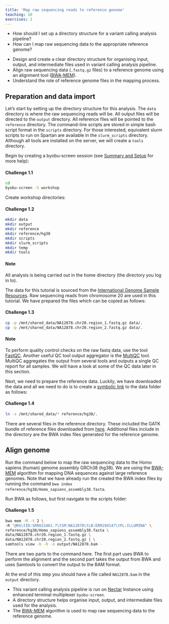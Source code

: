 ```yaml
---
title: 'Map raw sequencing reads to reference genome'
teaching: 10
exercises: 2
---
```


:::::::::::::::::::::::::::::::::::::: questions 

- How should I set up a directory structure for a variant calling analysis pipeline?
- How can I map raw sequencing data to the appropriate reference genome?

::::::::::::::::::::::::::::::::::::::::::::::::

::::::::::::::::::::::::::::::::::::: objectives

- Design and create a clear directory structure for organising input, output, and intermediate files used in variant calling analysis pipeline.
- Align raw sequencing data (`.fastq.gz` files) to a reference genome using an alignment tool ([BWA-MEM](https://github.com/lh3/bwa)).
- Understand the role of reference genome files in the mapping process.

::::::::::::::::::::::::::::::::::::::::::::::::

## Preparation and data import

Let’s start by setting up the directory structure for this analysis. The `data` directory is where the raw sequencing reads will be. All output files will be directed to the `output` directory. All reference files will be pointed to the `reference` directory. The command-line scripts are stored in simple bash script format in the `scripts` directory. For those interested, equivalent slurm scripts to run on Spartan are available in the `slurm_scripts` directory. Although all tools are installed on the server, we will create a `tools` directory.

Begin by creating a byobu-screen session (see [Summary and Setup](https://kezgitareja.github.io/Variant-calling-using-GATK4/index.html) for more help):

::::::::::::::::::::::::::::::::::::: challenge 

#### Challenge 1.1

```bash
cd
byobu-screen -S workshop
```
:::::::::::::::::::::::::::::::::

Create workshop directories:

::::::::::::::::::::::::::::::::::::: challenge 

#### Challenge 1.2

```bash
mkdir data
mkdir output
mkdir reference
mkdir reference/hg38
mkdir scripts
mkdir slurm_scripts
mkdir temp
mkdir tools
```
:::::::::::::::::::::::::::::::::


::::::::::::::::::::::::::::::::::::::: callout

#### Note
All analysis is being carried out in the home directory (the directory you log in to).

::::::::::::::::::::::::::::::::::::::::::::::

The data for this tutorial is sourced from the [International Genome Sample Resources](https://www.internationalgenome.org/data-portal/sample/NA12878). Raw sequencing reads from chromosome 20 are used in this tutorial. We have prepared the files which can be copied as follows:

::::::::::::::::::::::::::::::::::::: challenge 

#### Challenge 1.3

```bash
cp -p /mnt/shared_data/NA12878.chr20.region_1.fastq.gz data/.
cp -p /mnt/shared_data/NA12878.chr20.region_2.fastq.gz data/.
```
:::::::::::::::::::::::::::::::::

::::::::::::::::::::::::::::::::::::::: callout

#### Note

To perform quality control checks on the raw fastq data, use the tool [FastQC](https://www.bioinformatics.babraham.ac.uk/projects/fastqc/). Another useful QC tool output aggregator is the [MultiQC](https://seqera.io/multiqc/) tool. MultiQC aggregates the output from several tools and outputs a single QC report for all samples. We will have a look at some of the QC data later in this section.

::::::::::::::::::::::::::::::::::::::::::::::

Next, we need to prepare the reference data. Luckily, we have downloaded the data and all we need to do is to create a [symbolic link](https://servicenow.iu.edu/kb?id=kb_article_view&sysparm_article=KB0023928) to the data folder as follows:

::::::::::::::::::::::::::::::::::::: challenge 

#### Challenge 1.4

```bash
ln -s /mnt/shared_data/* reference/hg38/.
```
:::::::::::::::::::::::::::::::::

There are several files in the reference directory. These included the GATK bundle of reference files downloaded from [here](ftp://gsapubftp-anonymous@ftp.broadinstitute.org/bundle/hg38/). Additional files include in the directory are the BWA index files generated for the reference genome.

## Align genome

Run the command below to map the raw sequencing data to the Homo sapiens (human) genome assembly GRCh38 (hg38). We are using the [BWA-MEM](https://github.com/lh3/bwa) algorithm for mapping DNA sequences against large reference genomes. Note that we have already run the created the BWA index files by running the command `bwa index reference/hg38/Homo_sapiens_assembly38.fasta`.

Run BWA as follows, but first navigate to the scripts folder:

::::::::::::::::::::::::::::::::::::: challenge 

#### Challenge 1.5

```bash
bwa mem -M -t 2 \
-R "@RG\tID:SRR622461.7\tSM:NA12878\tLB:ERR194147\tPL:ILLUMINA" \
reference/hg38/Homo_sapiens_assembly38.fasta \
data/NA12878.chr20.region_1.fastq.gz \
data/NA12878.chr20.region_2.fastq.gz | \
samtools view -b -h -o output/NA12878.bam -
```
:::::::::::::::::::::::::::::::::

There are two parts to the command here. The first part uses BWA to perform the alignment and the second part takes the output from BWA and uses Samtools to convert the output to the BAM format.

At the end of this step you should have a file called `NA12878.bam` in the `output` directory.

::::::::::::::::::::::::::::::::::::: keypoints 

- This variant calling analysis pipeline is run on [Nectar](https://ardc.edu.au/services/ardc-nectar-research-cloud/) Instance using enhanced terminal multiplexer `byobu-screen`.
- A directory structure helps organise input, output, and intermediate files used for the analysis.
- The [BWA-MEM](https://github.com/lh3/bwa) algorithm is used to map raw sequencing data to the reference genome. 

::::::::::::::::::::::::::::::::::::::::::::::::

